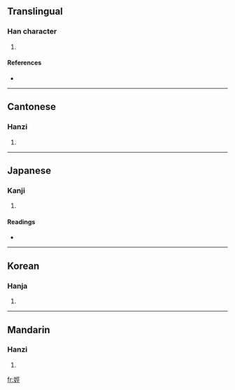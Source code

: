 ==Translingual==

===Han character===
{{Han char|rn=38|rad=女|as=07|sn=10|four=4141<sub>1</sub>|canj=女一女一 (VMVM)}}

# {{defn|Han|sort=女07}}

====References====
* {{Han ref|kx=0262.170|dkj=06305|dj=0529.070|hdz=21050.150|uh=5A19|ud=23065|bh=D15B|bd=53595}}

----

==Cantonese==

===Hanzi===
{{yue-hanzi|jyut=|y=ying4}}

# {{defn|Cantonese}}

----

==Japanese==

===Kanji===
{{ja-kanji|grade=|rs=女07}}

# {{defn|Japanese}}

====Readings====
* {{ja-readings|on=[[ごう]] (gō), [[ぎょう]] (gyō), [[こう]] (kō), [[けい]] (kei)|kun=[[すらりとしてみめよい]] (suraritoshitemimeyoi), [[はしたあめ]] (hashitaame)}}

----

==Korean==

===Hanja===
{{ko-hanja|hangeul=형|rv=hyeong|mr=hyŏng}}

# {{defn|Korean}}

----

==Mandarin==

===Hanzi===
{{cmn-hanzi|pin=[[xíng]] ([[xing2]])|wg=hsing<sup>2</sup>}}

# {{defn|Mandarin}}

[[fr:娙]]